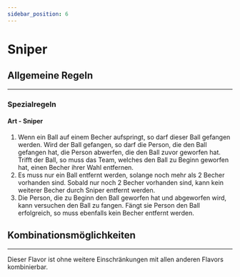 ```yaml
---
sidebar_position: 6
---
```


# Sniper

<FlavorPreamble/>

## Allgemeine Regeln
<hr/>

### Spezialregeln

#### Art - <Highlight>Sniper</Highlight>

1. <Highlight>Wenn ein Ball auf einem Becher aufspringt, so darf dieser Ball gefangen werden. Wird der Ball gefangen, so darf die Person, die den Ball gefangen hat, die Person abwerfen, die den Ball zuvor geworfen hat. Trifft der Ball, so muss das Team, welches den Ball zu Beginn geworfen hat, einen Becher ihrer Wahl entfernen.</Highlight>
2. <Highlight>Es muss nur ein Ball entfernt werden, solange noch mehr als 2 Becher vorhanden sind. Sobald nur noch 2 Becher vorhanden sind, kann kein weiterer Becher durch Sniper entfernt werden.</Highlight>
3. <Highlight>Die Person, die zu Beginn den Ball geworfen hat und abgeworfen wird, kann versuchen den Ball zu fangen. Fängt sie Person den Ball erfolgreich, so muss ebenfalls kein Becher entfernt werden.</Highlight>

## Kombinationsmöglichkeiten
<hr/>

Dieser Flavor ist ohne weitere Einschränkungen mit allen anderen Flavors kombinierbar.
